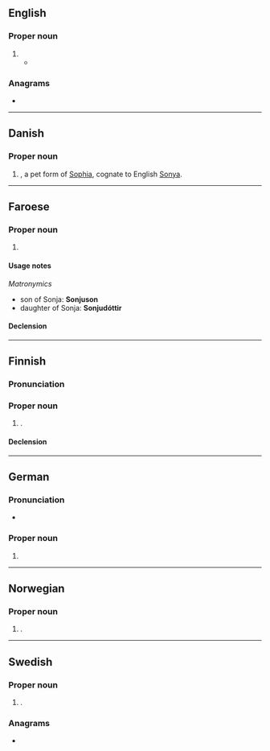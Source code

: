 ==English==

===Proper noun===
{{en-proper noun}}

# {{given name|en|female}}
#* {{quote-book|en|year=2011|author=Kristina Ohlsson|title=Unwanted|passage='At first I couldn't work out what had killed her,' said '''Sonja''' Lundin, frowning again, 'but because her head was shaved, I soon discovered it when I looked a bit closer.'}}

===Anagrams===
* {{anagrams|en|a=ajnos|Jason|Jonas|Jonsa|sanjo}}

----

==Danish==

===Proper noun===
{{head|da|proper noun}}

# {{given name|da|female|from=ru:Со́ня}}, a pet form of [[Sophia]], cognate to English [[Sonya]].

----

==Faroese==

===Proper noun===
{{head|fo|proper noun|g=f}}

# {{given name|fo|female}}

====Usage notes====
''Matronymics''
* son of Sonja: '''Sonjuson'''
* daughter of Sonja: '''Sonjudóttir'''

====Declension====
{{fo-decl-proper-noun-s-indef|Sonja|Sonju|Sonju|Sonju}}

----

==Finnish==

===Pronunciation===
{{fi-pronunciation}}

===Proper noun===
{{fi-proper noun}}

# {{given name|fi|female|eq=Sonya}}.

====Declension====
{{fi-decl-koira|Sonj|||a}}

----

==German==

===Pronunciation===
* {{audio|de|De-Sonja.ogg|Audio}}

===Proper noun===
{{head|de|proper noun}}

# {{given name|de|female|eq=Sonya}}

----

==Norwegian==

===Proper noun===
{{head|no|proper noun}}

# {{given name|no|female|eq=Sonya}}.

----

==Swedish==

===Proper noun===
{{sv-proper noun|c}}

# {{given name|sv|female|eq=Sonya}}.

===Anagrams===
* {{anagrams|sv|a=ajnos|Jonas}}